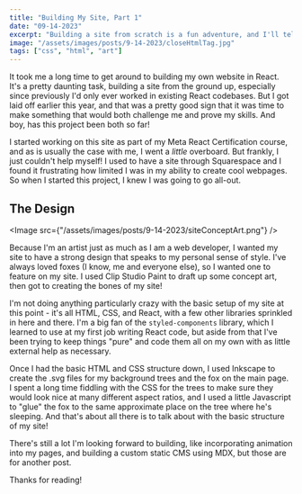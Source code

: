 ```yaml
---
title: "Building My Site, Part 1"
date: "09-14-2023"
excerpt: "Building a site from scratch is a fun adventure, and I'll tell you all about it in this multi-part blog series!"
image: "/assets/images/posts/9-14-2023/closeHtmlTag.jpg"
tags: ["css", "html", "art"]
---
```


It took me a long time to get around to building my own website in React. It's a pretty daunting task, building a site from the ground up, especially since previously I'd only ever worked in existing React codebases. But I got laid off earlier this year, and that was a pretty good sign that it was time to make something that would both challenge me and prove my skills. And boy, has this project been both so far!

I started working on this site as part of my Meta React Certification course, and as is usually the case with me, I went a _little_ overboard. But frankly, I just couldn't help myself! I used to have a site through Squarespace and I found it frustrating how limited I was in my ability to create cool webpages. So when I started this project, I knew I was going to go all-out.

## The Design

<Image src={"/assets/images/posts/9-14-2023/siteConceptArt.png"} />

Because I'm an artist just as much as I am a web developer, I wanted my site to have a strong design that speaks to my personal sense of style. I've always loved foxes (I know, me and everyone else), so I wanted one to feature on my site. I used Clip Studio Paint to draft up some concept art, then got to creating the bones of my site!

I'm not doing anything particularly crazy with the basic setup of my site at this point - it's all HTML, CSS, and React, with a few other libraries sprinkled in here and there. I'm a big fan of the `styled-components` library, which I learned to use at my first job writing React code, but aside from that I've been trying to keep things "pure" and code them all on my own with as little external help as necessary.

Once I had the basic HTML and CSS structure down, I used Inkscape to create the .svg files for my background trees and the fox on the main page. I spent a long time fiddling with the CSS for the trees to make sure they would look nice at many different aspect ratios, and I used a little Javascript to "glue" the fox to the same approximate place on the tree where he's sleeping. And that's about all there is to talk about with the basic structure of my site!

There's still a lot I'm looking forward to building, like incorporating animation into my pages, and building a custom static CMS using MDX, but those are for another post.

Thanks for reading!